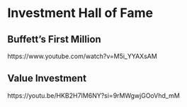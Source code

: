 # Investment Hall of Fame

## Buffett's First Million

https://www.youtube.com/watch?v=M5i_YYAXsAM

## Value Investment

https://youtu.be/HKB2H7IM6NY?si=9rMWgwjGOoVhd_mM